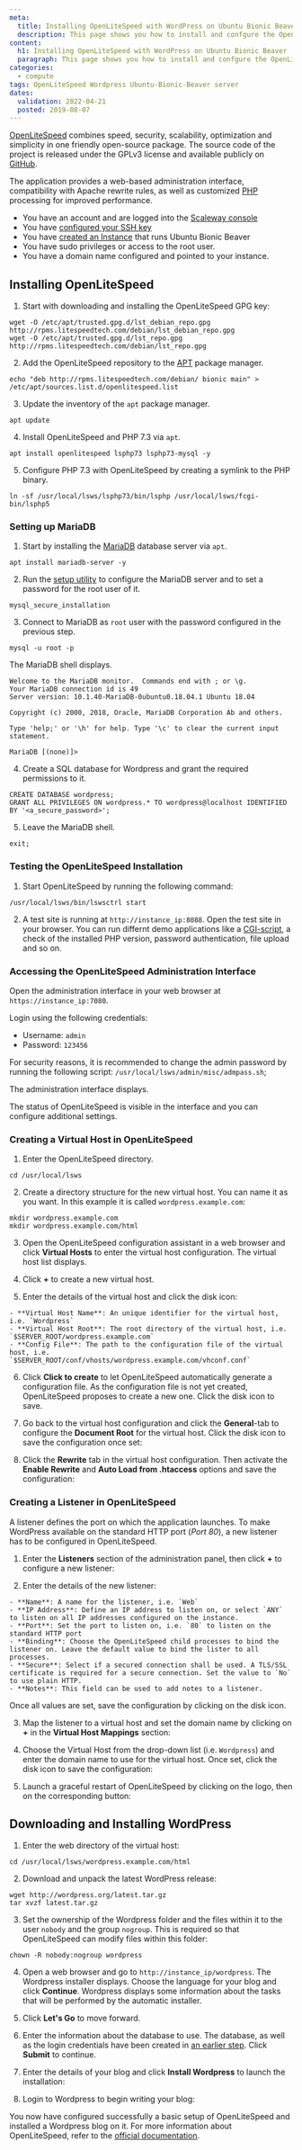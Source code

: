```yaml
---
meta:
  title: Installing OpenLiteSpeed with WordPress on Ubuntu Bionic Beaver
  description: This page shows you how to install and confgure the OpenLiteSpeed webserver on Ubuntu Bionic Beaver
content:
  h1: Installing OpenLiteSpeed with WordPress on Ubuntu Bionic Beaver
  paragraph: This page shows you how to install and confgure the OpenLiteSpeed webserver on Ubuntu Bionic Beaver
categories:
  - compute
tags: OpenLiteSpeed Wordpress Ubuntu-Bionic-Beaver server
dates:
  validation: 2022-04-21
  posted: 2019-08-07
---
```


[OpenLiteSpeed](https://openlitespeed.org/) combines speed, security, scalability, optimization and simplicity in one friendly open-source package. The source code of the project is released under the GPLv3 license and available publicly on [GitHub](https://github.com/litespeedtech/openlitespeed).

The application provides a web-based administration interface, compatibility with Apache rewrite rules, as well as customized [PHP](https://php.net) processing for improved performance.

<Message type="requirement">

  - You have an account and are logged into the [Scaleway console](https://console.scaleway.com)
  - You have [configured your SSH key](/console/my-project/how-to/create-ssh-key)
  -  You have [created an Instance](/compute/instances/how-to/create-an-instance) that runs Ubuntu Bionic Beaver
  - You have sudo privileges or access to the root user.
  - You have a domain name configured and pointed to your instance.

</Message>

## Installing OpenLiteSpeed

1. Start with downloading and installing the OpenLiteSpeed GPG key:

  ```
  wget -O /etc/apt/trusted.gpg.d/lst_debian_repo.gpg http://rpms.litespeedtech.com/debian/lst_debian_repo.gpg
  wget -O /etc/apt/trusted.gpg.d/lst_repo.gpg http://rpms.litespeedtech.com/debian/lst_repo.gpg
  ```

2. Add the OpenLiteSpeed repository to the [APT](<https://en.wikipedia.org/wiki/APT_(Package_Manager)>) package manager.

  ```
  echo "deb http://rpms.litespeedtech.com/debian/ bionic main" > /etc/apt/sources.list.d/openlitespeed.list
  ```

3. Update the inventory of the `apt` package manager.

  ```
  apt update
  ```

4. Install OpenLiteSpeed and PHP 7.3 via `apt`.

  ```
  apt install openlitespeed lsphp73 lsphp73-mysql -y
  ```

5. Configure PHP 7.3 with OpenLiteSpeed by creating a symlink to the PHP binary.

  ```
  ln -sf /usr/local/lsws/lsphp73/bin/lsphp /usr/local/lsws/fcgi-bin/lsphp5
  ```

### Setting up MariaDB

1. Start by installing the [MariaDB](https://mariadb.org/) database server via `apt`.

  ```
  apt install mariadb-server -y
  ```

2. Run the [setup utility](/tutorials/mariadb-ubuntu-bionic#securing-mariadb) to configure the MariaDB server and to set a password for the root user of it.

  ```
  mysql_secure_installation
  ```

3. Connect to MariaDB as `root` user with the password configured in the previous step.

  ```
  mysql -u root -p
  ```

  The MariaDB shell displays.

  ```
  Welcome to the MariaDB monitor.  Commands end with ; or \g.
  Your MariaDB connection id is 49
  Server version: 10.1.40-MariaDB-0ubuntu0.18.04.1 Ubuntu 18.04

  Copyright (c) 2000, 2018, Oracle, MariaDB Corporation Ab and others.

  Type 'help;' or '\h' for help. Type '\c' to clear the current input statement.

  MariaDB [(none)]>
  ```

4. Create a SQL database for Wordpress and grant the required permissions to it.

  ```
  CREATE DATABASE wordpress;
  GRANT ALL PRIVILEGES ON wordpress.* TO wordpress@localhost IDENTIFIED BY '<a_secure_password>';
  ```

5. Leave the MariaDB shell.

  ```
  exit;
  ```

### Testing the OpenLiteSpeed Installation

1. Start OpenLiteSpeed by running the following command:

  ```
  /usr/local/lsws/bin/lswsctrl start
  ```

2. A test site is running at `http://instance_ip:8088`. Open the test site in your browser. You can run differnt demo applications like a [CGI-script](https://en.wikipedia.org/wiki/Common_Gateway_Interface), a check of the installed PHP version, password authentication, file upload and so on.

  <Lightbox src="scaleway-ols_demo.webp" alt="" />

### Accessing the OpenLiteSpeed Administration Interface

Open the administration interface in your web browser at `https://instance_ip:7080`.

<Lightbox src="scaleway-ols_login.webp" alt="" />

Login using the following credentials:

  - Username: `admin`
  - Password: `123456`

<Message type="important">

  For security reasons, it is recommended to change the admin password by running the following script: `/usr/local/lsws/admin/misc/admpass.sh`;

</Message> 

The administration interface displays.

<Lightbox src="scaleway-ols_dashboard.webp" alt="" />

The status of OpenLiteSpeed is visible in the interface and you can configure additional settings.

### Creating a Virtual Host in OpenLiteSpeed

1. Enter the OpenLiteSpeed directory.

  ```
  cd /usr/local/lsws
  ```

2. Create a directory structure for the new virtual host. You can name it as you want. In this example it is called `wordpress.example.com`:

  ```
  mkdir wordpress.example.com
  mkdir wordpress.example.com/html
  ```

3. Open the OpenLiteSpeed configuration assistant in a web browser and click **Virtual Hosts** to enter the virtual host configuration. The virtual host list displays.

4. Click **+** to create a new virtual host.

5. Enter the details of the virtual host and click the disk icon:

  <Lightbox src="scaleway-ols_vh.webp" alt="" />

    - **Virtual Host Name**: An unique identifier for the virtual host, i.e. `Wordpress`
    - **Virtual Host Root**: The root directory of the virtual host, i.e. `$SERVER_ROOT/wordpress.example.com`
    - **Config File**: The path to the configuration file of the virtual host, i.e. `$SERVER_ROOT/conf/vhosts/wordpress.example.com/vhconf.conf`

6. Click **Click to create** to let OpenLiteSpeed automatically generate a configuration file.  As the configuration file is not yet created, OpenLiteSpeed proposes to create a new one. Click the disk icon to save. 

  <Lightbox src="scaleway-ols_vh_conf.webp" alt="" />

7. Go back to the virtual host configuration and click the **General**-tab to configure the **Document Root** for the virtual host. Click the disk icon to save the configuration once set:

  <Lightbox src="scaleway-ols_vh_docroot.webp" alt="" />

8. Click the **Rewrite** tab in the virtual host configuration. Then activate the **Enable Rewrite** and **Auto Load from .htaccess** options and save the configuration:

  <Lightbox src="scaleway-ols_vh_rewrite.webp" alt="" />

### Creating a Listener in OpenLiteSpeed

A listener defines the port on which the application launches. To make WordPress available on the standard HTTP port (_Port 80_), a new listener has to be configured in OpenLiteSpeed.

1. Enter the **Listeners** section of the administration panel, then click **+** to configure a new listener:

  <Lightbox src="scaleway-ols_listener.webp" alt="" />

2. Enter the details of the new listener:

  <Lightbox src="scaleway-ols_listener_web.webp" alt="" />

    - **Name**: A name for the listener, i.e. `Web`
    - **IP Address**: Define an IP address to listen on, or select `ANY` to listen on all IP addresses configured on the instance.
    - **Port**: Set the port to listen on, i.e. `80` to listen on the standard HTTP port
    - **Binding**: Choose the OpenLiteSpeed child processes to bind the listener on. Leave the default value to bind the lister to all processes.
    - **Secure**: Select if a secured connection shall be used. A TLS/SSL certificate is required for a secure connection. Set the value to `No` to use plain HTTP.
    - **Notes**: This field can be used to add notes to a listener.

  Once all values are set, save the configuration by clicking on the disk icon.

3. Map the listener to a virtual host and set the domain name by clicking on **+** in the **Virtual Host Mappings** section:

  <Lightbox src="scaleway-ols_listener_add_vh.webp" alt="" />

4. Choose the Virtual Host from the drop-down list (i.e. `Wordpress`) and enter the domain name to use for the virtual host. Once set, click the disk icon to save the configuration:

  <Lightbox src="scaleway-ols_listener_vhmapping.webp" alt="" />

5. Launch a graceful restart of OpenLiteSpeed by clicking on the logo, then on the corresponding button:

  <Lightbox src="scaleway-ols_graceful_restart.webp" alt="" />

## Downloading and Installing WordPress

1. Enter the web directory of the virtual host:

  ```
  cd /usr/local/lsws/wordpress.example.com/html
  ```

2. Download and unpack the latest WordPress release:

  ```
  wget http://wordpress.org/latest.tar.gz
  tar xvzf latest.tar.gz
  ```

3. Set the ownership of the Wordpress folder and the files within it to the user `nobody` and the group `nogroup`. This is required so that OpenLiteSpeed can modify files within this folder:

  ```
  chown -R nobody:nogroup wordpress
  ```

4. Open a web browser and go to `http://instance_ip/wordpress`. The Wordpress installer displays. Choose the language for your blog and click **Continue**. Wordpress displays some information about the tasks that will be performed by the automatic installer.

  <Lightbox src="scaleway-ols_wp_lang.webp" alt="" />

5. Click **Let's Go** to move forward.

6. Enter the information about the database to use. The database, as well as the login credentials have been created in [an earlier step](#setting-up-mariadb). Click **Submit** to continue.

  <Lightbox src="scaleway-ols_wp_dbconf.webp" alt="" />

7. Enter the details of your blog and click **Install Wordpress** to launch the installation:

  <Lightbox src="scaleway-ols_wordpress_install.webp" alt="" />

8. Login to Wordpress to begin writing your blog:

  <Lightbox src="scaleway-ols_wordpress_dashboard.webp" alt="" />

You now have configured successfully a basic setup of OpenLiteSpeed and installed a Wordpress blog on it. For more information about OpenLiteSpeed, refer to the [official documentation](https://openlitespeed.org/kb/).
